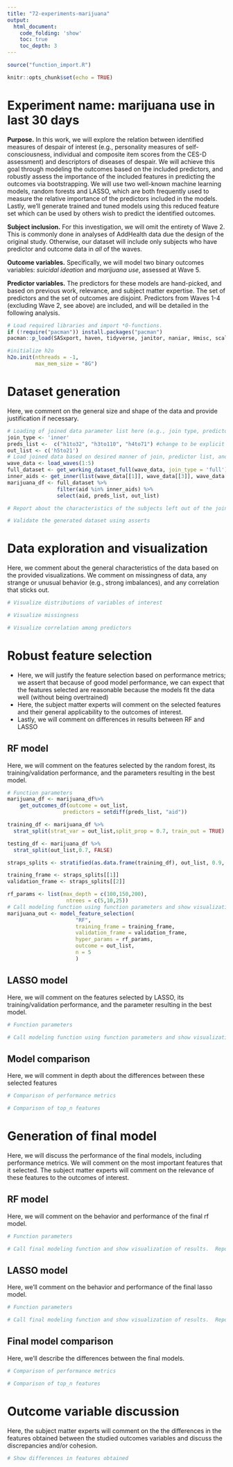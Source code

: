 ```yaml
---
title: "72-experiments-marijuana"
output: 
  html_document:
    code_folding: 'show'
    toc: true
    toc_depth: 3
---
```


```r
source("function_import.R")
```


```r
knitr::opts_chunk$set(echo = TRUE)
```


# Experiment name: marijuana use in last 30 days

**Purpose.** In this work, we will explore the relation between identified measures of despair of interest (e.g., personality measures of self-consciousness, individual and composite item scores from the CES-D assessment) and descriptors of diseases of despair.  We will achieve this goal through modeling the outcomes based on the included predictors, and robustly assess the importance of the included features in predicting the outcomes via bootstrapping.  We will use two well-known machine learning models, random forests and LASSO, which are both frequently used to measure the relative importance of the predictors included in the models.  Lastly, we'll generate trained and tuned models using this reduced feature set which can be used by others wish to predict the identified outcomes.

**Subject inclusion.** For this investigation, we will omit the entirety of Wave 2.  This is commonly done in analyses of AddHealth data due the design of the original study.  Otherwise, our dataset will include only subjects who have predictor and outcome data in _all_ of the waves.

**Outcome variables.** Specifically, we will model two binary outcomes variables: _suicidal ideation_ and _marijuana use_, assessed at Wave 5.  

**Predictor variables.** The predictors for these models are hand-picked, and based on previous work, relevance, and subject matter expertise. The set of predictors and the set of outcomes are disjoint.  Predictors from Waves 1-4 (excluding Wave 2, see above) are included, and will be detailed in the following analysis.

```r
# Load required libraries and import *0-functions.
if (!require("pacman")) install.packages("pacman")
pacman::p_load(SASxport, haven, tidyverse, janitor, naniar, Hmisc, scales, reshape, HH, likert, reshape2,forcats,splitstackshape,rsample, h2o)
```

```r
#initialize h2o
h2o.init(nthreads = -1,
         max_mem_size = "8G")  
```

# Dataset generation
Here, we comment on the general size and shape of the data and provide justification if necessary.
```r
# Loading of joined data parameter list here (e.g., join type, predictor list, outcomes list)
join_type <- 'inner'
preds_list <-  c("h1to32", "h3to110", "h4to71") #change to be explicit
out_list <- c('h5to21')
# Load joined data based on desired manner of join, predictor list, and outcome variable
wave_data <- load_waves(1:5)
full_dataset <- get_working_dataset_full(wave_data, join_type = 'full')
inner_aids <- get_inner(list(wave_data[[1]], wave_data[[3]], wave_data[[4]], wave_data[[5]]))
marijuana_df <- full_dataset %>%
                filter(aid %in% inner_aids) %>%
                select(aid, preds_list, out_list)

# Report about the characteristics of the subjects left out of the join

# Validate the generated dataset using asserts
```

# Data exploration and visualization
Here, we comment about the general characteristics of the data based on the provided visualizations.  We comment on missingness of data, any strange or unusual behavior (e.g., strong imbalances), and any correlation that sticks out.
```r
# Visualize distributions of variables of interest

# Visualize missingness

# Visualize correlation among predictors
```

# Robust feature selection {.tabset .tabset-fade .tabset-pills}
- Here, we will justify the feature selection based on performance metrics; we assert that because of good model performance, we can expect that the features selected are reasonable because the models fit the data well (without being overtrained)
- Here, the subject matter experts will comment on the selected features and their general applicability to the outcomes of interest.
- Lastly, we will comment on differences in results between RF and LASSO

## RF model
Here, we will comment on the features selected by the random forest, its training/validation performance, and the parameters resulting in the best model.
```r
# Function parameters
marijuana_df <- marijuana_df%>%
    get_outcomes_df(outcome = out_list, 
                  predictors = setdiff(preds_list, "aid"))

training_df <- marijuana_df %>% 
  strat_split(strat_var = out_list,split_prop = 0.7, train_out = TRUE)

testing_df <- marijuana_df %>% 
  strat_split(out_list,0.7, FALSE)

straps_splits <- stratified(as.data.frame(training_df), out_list, 0.9, bothSets = T) 

training_frame <- straps_splits[[1]]
validation_frame <- straps_splits[[2]]

rf_params <- list(max_depth = c(100,150,200), 
                   ntrees = c(5,10,25))
# Call modeling function using function parameters and show visualization of results.  Recommend the number of features that should be used.  Report average performance metrics.
marijuana_out <- model_feature_selection(
                      "RF",
                      training_frame = training_frame,
                      validation_frame = validation_frame,
                      hyper_params = rf_params,
                      outcome = out_list, 
                      n = 5
                      )
```

## LASSO model
Here, we will comment on the features selected by LASSO, its training/validation performance, and the parameter resulting in the best model.
```r
# Function parameters

# Call modeling function using function parameters and show visualization of results.  Recommend the number of features that should be used.  Report performance metric stats.

```

## Model comparison
Here, we will comment in depth about the differences between these selected features
```r
# Comparison of performance metrics

# Comparison of top_n features
```

# Generation of final model {.tabset .tabset-fade .tabset-pills}
Here, we will discuss the performance of the final models, including performance metrics.  We will comment on the most important features that it selected.
The subject matter experts will comment on the relevance of these features to the outcomes of interest.

## RF model
Here, we will comment on the behavior and performance of the final rf model.
```r
# Function parameters

# Call final modeling function and show visualization of results.  Report performance metric stats.
```

## LASSO model
Here, we'll comment on the behavior and performance of the final lasso model.
```r
# Function parameters

# Call final modeling function and show visualization of results.  Report performance metric stats.
```

## Final model comparison
Here, we'll describe the differences between the final models.
```r
# Comparison of performance metrics

# Comparison of top_n features
```

# Outcome variable discussion
Here, the subject matter experts will comment on the the differences in the features obtained between the studied outcomes variables and discuss the discrepancies and/or cohesion.
```r
# Show differences in features obtained

```

